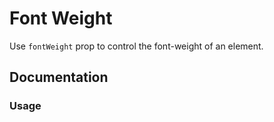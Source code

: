 
# Font Weight

Use `fontWeight` prop to control the font-weight of an element.

<Scale values="fontWeight" />

## Documentation

### Usage

<Demo component="font/weight-usage" />
